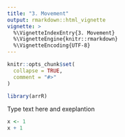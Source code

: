 ```yaml
---
title: "3. Movement"
output: rmarkdown::html_vignette
vignette: >
  %\VignetteIndexEntry{3. Movement}
  %\VignetteEngine{knitr::rmarkdown}
  %\VignetteEncoding{UTF-8}
---
```


```r
knitr::opts_chunk$set(
  collapse = TRUE,
  comment = "#>"
)
```

```r
library(arrR)
```

Type text here and exeplantion

```r
x <- 1 
x + 1
```

